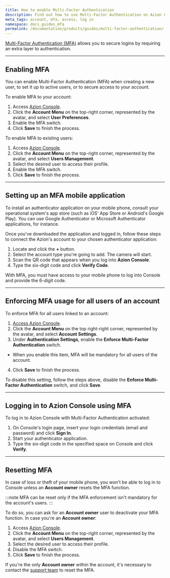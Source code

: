 ```yaml
---
title: How to enable Multi-Factor Authentication
description: Find out how to use Multi-Factor Authentication on Azion Console.
meta_tags: account, mfa, access, log in
namespace: docs_guides_mfa
permalink: /documentation/products/guides/multi-factor-authentication/
---
```


[Multi-Factor Authentication (MFA)](/en/documentation/products/accounts/multi-factor-authentication/) allows you to secure logins by requiring an extra layer to authentication.

---

## Enabling MFA

You can enable Multi-Factor Authentication (MFA) when creating a new user, to set it up to active users, or to secure access to your account.

To enable MFA to your account:

1. Access [Azion Console](https://console.azion.com/).
2. Click the **Account Menu** on the top-right corner, represented by the avatar, and select **User Preferences**.
3. Enable the MFA switch.
4. Click **Save** to finish the process.

To enable MFA to existing users:

1. Access [Azion Console](https://console.azion.com/).
2. Click the **Account Menu** on the top-right corner, represented by the avatar, and select **Users Management**.
3. Select the desired user to access their profile.
4. Enable the MFA switch.
5. Click **Save** to finish the process.

---

## Setting up an MFA mobile application 

To install an authenticator application on your mobile phone, consult your operational system's app store (such as iOS' App Store or Android's Google Play). You can use Google Authenticator or Microsoft Authenticator applications, for instance.

Once you've downloaded the application and logged in, follow these steps to connect the Azion's account to your chosen authenticator application:

1. Locate and click the **+** button.
2. Select the account type you're going to add. The camera will start.
3. Scan the QR code that appears when you log into **Azion Console**.
4. Type the six-digit code and click **Verify Code**.

With MFA, you must have access to your mobile phone to log into Console and provide the 6-digit code.

---

## Enforcing MFA usage for all users of an account

To enforce MFA for all users linked to an account:

1. [Access Azion Console](https://console.azion.com/).
2. Click the **Account Menu** on the top right-right corner, represented by the avatar, and select **Account Settings**.
3. Under **Authentication Settings**, enable the **Enforce Multi-Factor Authentication** switch.
- When you enable this item, MFA will be mandatory for all users of the account.
4. Click **Save** to finish the process.

To disable this setting, follow the steps above, disable the **Enforce Multi-Factor Authentication** switch, and click **Save**.

---

## Logging in to Azion Console using MFA

To log in to Azion Console with Multi-Factor Authentication activated:

1. On Console's login page, insert your login credentials (email and password) and click **Sign In**.
2. Start your authenticator application.
3. Type the six-digit code in the specified space on Console and click **Verify**.

---

## Resetting MFA 

In case of loss or theft of your mobile phone, you won't be able to log in to Console unless an **Account owner** resets the MFA function.

:::note
MFA can be reset only if the MFA enforcement isn't mandatory for the account's users.
:::

To do so, you can ask for an **Account owner** user to deactivate your MFA function. In case you're an **Account owner**:

1. Access [Azion Console](https://console.azion.com/).
2. Click the **Account Menu** on the top-right corner, represented by the avatar, and select **Users Management**.
3. Select the desired user to access their profile.
4. Disable the MFA switch.
5. Click **Save** to finish the process.

If you're the only **Account owner** within the account, it's necessary to contact the [support team](https://tickets.azion.com/en/support/login) to reset the MFA.




